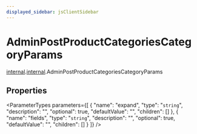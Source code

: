 ```yaml
---
displayed_sidebar: jsClientSidebar
---
```



# AdminPostProductCategoriesCategoryParams

[internal](../../admin_discounts/modules/admin_discounts.internal.mdx).[internal](../modules/admin_discounts.internal.internal.mdx).AdminPostProductCategoriesCategoryParams

## Properties

<ParameterTypes parameters={[
  {
    "name": "expand",
    "type": "`string`",
    "description": "",
    "optional": true,
    "defaultValue": "",
    "children": []
  },
  {
    "name": "fields",
    "type": "`string`",
    "description": "",
    "optional": true,
    "defaultValue": "",
    "children": []
  }
]} />
